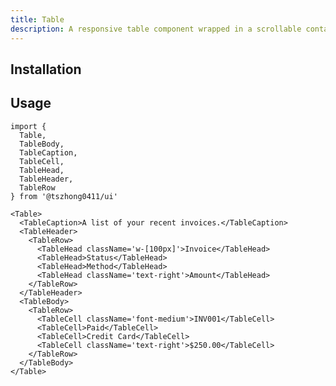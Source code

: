 ```yaml
---
title: Table
description: A responsive table component wrapped in a scrollable container for displaying tabular data.
---
```


<ComponentPreview name='table/table' />

## Installation

<Installation name='table' type='ui' />

## Usage

```tsx
import {
  Table,
  TableBody,
  TableCaption,
  TableCell,
  TableHead,
  TableHeader,
  TableRow
} from '@tszhong0411/ui'
```

```tsx
<Table>
  <TableCaption>A list of your recent invoices.</TableCaption>
  <TableHeader>
    <TableRow>
      <TableHead className='w-[100px]'>Invoice</TableHead>
      <TableHead>Status</TableHead>
      <TableHead>Method</TableHead>
      <TableHead className='text-right'>Amount</TableHead>
    </TableRow>
  </TableHeader>
  <TableBody>
    <TableRow>
      <TableCell className='font-medium'>INV001</TableCell>
      <TableCell>Paid</TableCell>
      <TableCell>Credit Card</TableCell>
      <TableCell className='text-right'>$250.00</TableCell>
    </TableRow>
  </TableBody>
</Table>
```
